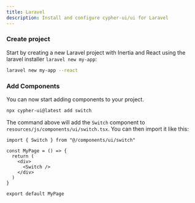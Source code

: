 ```yaml
---
title: Laravel
description: Install and configure cypher-ui/ui for Laravel
---
```


<Steps>

### Create project

Start by creating a new Laravel project with Inertia and React using the laravel installer `laravel new my-app`:

```bash
laravel new my-app --react
```

### Add Components

You can now start adding components to your project.

```bash
npx cypher-ui@latest add switch
```

The command above will add the `Switch` component to `resources/js/components/ui/switch.tsx`. You can then import it like this:

```tsx title="resources/js/pages/index.tsx" {1,6} showLineNumbers
import { Switch } from "@/components/ui/switch"

const MyPage = () => {
  return (
    <div>
      <Switch />
    </div>
  )
}

export default MyPage
```

</Steps>
